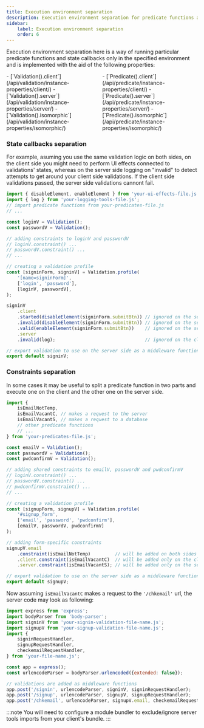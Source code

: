 ```yaml
---
title: Execution environment separation
description: Execution environment separation for predicate functions and state callbacks.
sidebar:
    label: Execution environment separation
    order: 6
---
```


Execution environment separation here is a way of running particular predicate functions and state callbacks only in the specified environment and is implemented with the aid of the following properties:

<div style="display: flex">
<span>
- [`Validation().client`](/api/validation/instance-properties/client/)
- [`Validation().server`](/api/validation/instance-properties/server/)
- [`Validation().isomorphic`](/api/validation/instance-properties/isomorphic/)
</span>
<span>
- [`Predicate().client`](/api/predicate/instance-properties/client/)
- [`Predicate().server`](/api/predicate/instance-properties/server/)
- [`Predicate().isomorphic`](/api/predicate/instance-properties/isomorphic/)
</span>
</div>

### State callbacks separation

For example, asuming you use the same validation logic on both sides, on the client side you might need to perform UI effects connected to validations' states, whereas on the server side logging on "invalid" to detect attempts to get around your client side validations. If the client side validations passed, the server side validations cannont fail.

```js ".client" ".server"
import { disableElement, enableElement } from 'your-ui-effects-file.js';
import { log } from 'your-logging-tools-file.js';
// import predicate functions from your-predicates-file.js
// ...

const loginV = Validation();
const passwordV = Validation();

// adding constraints to loginV and passwordV
// loginV.constraint() ...
// passwordV.constraint() ...
// ...

// creating a validation profile
const [signinForm, signinV] = Validation.profile(
    '[name=signinForm]', 
    ['login', 'password'], 
    [loginV, passwordV],
);

signinV
    .client
    .started(disableElement(signinForm.submitBtn)) // ignored on the server side
    .invalid(disableElement(signinForm.submitBtn)) // ignored on the server side
    .valid(enableElement(signinForm.submitBtn))    // ignored on the server side
    .server
    .invalid(log);                                 // ignored on the client side

// export validation to use on the server side as a middleware function
export default signinV;
```

### Constraints separation

In some cases it may be useful to split a predicate function in two parts and execute one on the client and the other one on the server side.

```js ".client" ".server"
import { 
    isEmailNotTemp, 
    isEmailVacantC, // makes a request to the server
    isEmailVacantS, // makes a request to a database 
    // other predicate functions
    // ...
} from 'your-predicates-file.js';

const emailV = Validation();
const passwordV = Validation();
const pwdconfirmV = Validation();

// adding shared constraints to emailV, passwordV and pwdconfirmV
// loginV.constraint() ...
// passwordV.constraint() ...
// pwdconfirmV.constraint() ...
// ...

// creating a validation profile
const [signupForm, signupV] = Validation.profile(
    '#signup_form', 
    ['email', 'password', 'pwdconfirm'], 
    [emailV, passwordV, pwdconfirmV]
);

// adding form-specific constraints
signupV.email
    .constraint(isEmailNotTemp)         // will be added on both sides
    .client.constraint(isEmailVacantC)  // will be added only on the client side
    .server.constraint(isEmailVacantS); // will be added only on the server side

// export validation to use on the server side as a middleware function
export default signupV;
```

Now assuming `isEmailVacantC` makes a request to the `'/chkemail'` url, the server code may look as following:

``` js 
import express from 'express';
import bodyParser from 'body-parser';
import signinV from 'your-signin-validation-file-name.js';
import signupV from 'your-signup-validation-file-name.js';
import { 
    signinRequestHandler, 
    signupRequestHandler, 
    checkemailRequestHandler, 
} from 'your-file-name.js';

const app = express();
const urlencodeParser = bodyParser.urlencoded({extended: false});

// validations are added as middleware functions
app.post('/signin', urlencodeParser, signinV, signinRequestHandler);
app.post('/signup', urlencodeParser, signupV, signupRequestHandler);
app.post('/chkemail', urlencodeParser, signupV.email, checkemailRequestHandler);
```

:::note 
You will need to configure a module bundler to exclude/ignore server tools imports from your client's bundle.
:::